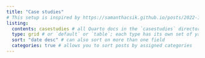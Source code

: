```yaml
---
title: "Case studies"
# This setup is inspired by https://samanthacsik.github.io/posts/2022-10-24-quarto-blogs/
listing: 
  contents: casestudies # all Quarto docs in the `casestudies` directory will be included on the case studies listing page
  type: grid # or `default` or `table`; each type has its own set of yaml options to include
  sort: "date desc" # can also sort on more than one field
  categories: true # allows you to sort posts by assigned categories 
---
```

